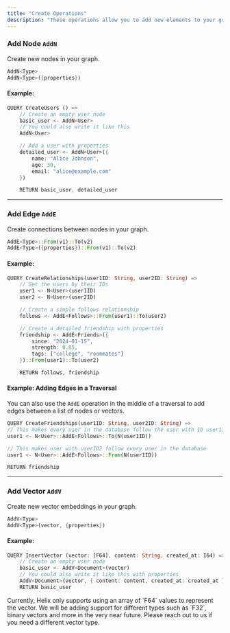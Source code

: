 ```yaml
---
title: "Create Operations"
description: "These operations allow you to add new elements to your graph."
---
```


### Add Node `AddN`

Create new nodes in your graph.

```rust
AddN<Type>
AddN<Type>({properties})
```

#### Example:
```rust [expandable]
QUERY CreateUsers () =>
    // Create an empty user node
    basic_user <- AddN<User>
    // You could also write it like this
    AddN<User>

    // Add a user with properties
    detailed_user <- AddN<User>({
        name: "Alice Johnson",
        age: 30,
        email: "alice@example.com"
    })

    RETURN basic_user, detailed_user
```

---

### Add Edge `AddE`

Create connections between nodes in your graph.

```rust
AddE<Type>::From(v1)::To(v2)
AddE<Type>({properties})::From(v1)::To(v2)
```

#### Example:
```rust [expandable]
QUERY CreateRelationships(user1ID: String, user2ID: String) =>
    // Get the users by their IDs
    user1 <- N<User>(user1ID)
    user2 <- N<User>(user2ID)

    // Create a simple follows relationship
    follows <- AddE<Follows>::From(user1)::To(user2)

    // Create a detailed friendship with properties
    friendship <- AddE<Friends>({
        since: "2024-01-15",
        strength: 0.85,
        tags: ["college", "roommates"]
    })::From(user1)::To(user2)

    RETURN follows, friendship
```

#### Example: Adding Edges in a Traversal

You can also use the `AddE` operation in the middle of a traversal to add edges between a list of nodes or vectors.
```rust [expandable]
QUERY CreateFriendships(user1ID: String, user2ID: String) =>
// This makes every user in the database follow the user with ID user1ID
user1 <- N<User>::AddE<Follows>::To(N(user1ID))

// This makes user with userID2 follow every user in the database
user1 <- N<User>::AddE<Follows>::From(N(user1ID))

RETURN friendship
```

---

### Add Vector `AddV`

Create new vector embeddings in your graph.

```rust
AddV<Type>
AddV<Type>(vector, {properties})
```

#### Example:

```rust
QUERY InsertVector (vector: [F64], content: String, created_at: I64) =>
    // Create an empty user node
    basic_user <- AddV<Document>(vector)
    // You could also write it like this with properties
    AddV<Document>(vector, { content: content, created_at: created_at })
    RETURN basic_user
```

<Note>
Currently, Helix only supports using an array of `F64` values to represent the vector.
We will be adding support for different types such as `F32`, binary vectors and 
more in the very near future. Please reach out to us if you need a different vector type.
</Note>